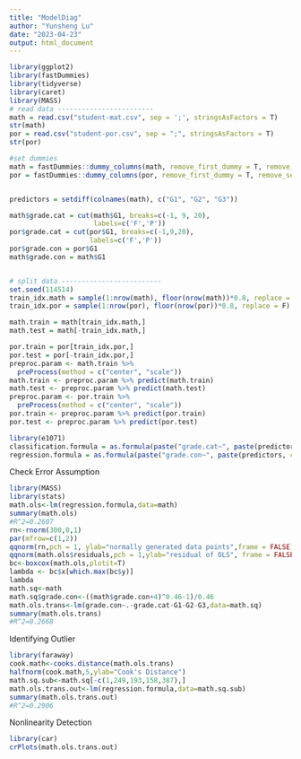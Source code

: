```yaml
---
title: "ModelDiag"
author: "Yunsheng Lu"
date: "2023-04-23"
output: html_document
---
```


```r
library(ggplot2)
library(fastDummies)
library(tidyverse)
library(caret)
library(MASS)
# read data ------------------------
math = read.csv("student-mat.csv", sep = ';', stringsAsFactors = T)
str(math)
por = read.csv("student-por.csv", sep = ";", stringsAsFactors = T)
str(por)

#set dummies
math = fastDummies::dummy_columns(math, remove_first_dummy = T, remove_selected_columns = T)
por = fastDummies::dummy_columns(por, remove_first_dummy = T, remove_selected_columns = T)


predictors = setdiff(colnames(math), c("G1", "G2", "G3"))

math$grade.cat = cut(math$G1, breaks=c(-1, 9, 20),
                     labels=c('F','P'))
por$grade.cat = cut(por$G1, breaks=c(-1,9,20),
                    labels=c('F','P'))
por$grade.con = por$G1
math$grade.con = math$G1


# split data -------------------------
set.seed(114514)
train_idx.math = sample(1:nrow(math), floor(nrow(math))*0.8, replace = F)
train_idx.por = sample(1:nrow(por), floor(nrow(por))*0.8, replace = F)

math.train = math[train_idx.math,]
math.test = math[-train_idx.math,]

por.train = por[train_idx.por,]
por.test = por[-train_idx.por,]
preproc.param <- math.train %>%
  preProcess(method = c("center", "scale"))
math.train <- preproc.param %>% predict(math.train)
math.test <- preproc.param %>% predict(math.test)
preproc.param <- por.train %>%
  preProcess(method = c("center", "scale"))
por.train <- preproc.param %>% predict(por.train)
por.test <- preproc.param %>% predict(por.test)

library(e1071)
classification.formula = as.formula(paste("grade.cat~", paste(predictors, collapse = "+"), sep = ''))
regression.formula = as.formula(paste("grade.con~", paste(predictors, collapse = "+"), sep = ''))
```

Check Error Assumption
```r
library(MASS)
library(stats)
math.ols<-lm(regression.formula,data=math)
summary(math.ols)
#R^2=0.2607
rn<-rnorm(300,0,1)
par(mfrow=c(1,2))
qqnorm(rn,pch = 1, ylab="normally generated data points",frame = FALSE)
qqnorm(math.ols$residuals,pch = 1,ylab="residual of OLS", frame = FALSE)
bc<-boxcox(math.ols,plotit=T)
lambda <- bc$x[which.max(bc$y)]
lambda
math.sq<-math
math.sq$grade.con<-((math$grade.con+4)^0.46-1)/0.46
math.ols.trans<-lm(grade.con~.-grade.cat-G1-G2-G3,data=math.sq)
summary(math.ols.trans)
#R^2=0.2668
```

Identifying Outlier
```r
library(faraway)
cook.math<-cooks.distance(math.ols.trans)
halfnorm(cook.math,5,ylab="Cook's Distance")
math.sq.sub<-math.sq[-c(1,249,193,158,387),]
math.ols.trans.out<-lm(regression.formula,data=math.sq.sub)
summary(math.ols.trans.out)
#R^2=0.2906
```

Nonlinearity Detection
```r
library(car)
crPlots(math.ols.trans.out)
```



